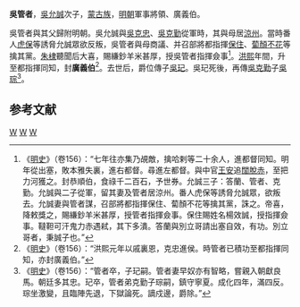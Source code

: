 '''吳管者'''，[[吳允誠|吳允誠]]次子，[[蒙古族|蒙古族]]，[[明朝|明朝]]軍事將領、廣義伯。

吳管者與其父歸附明朝。吳允誠與[[吳克忠|吳克忠]]、[[吳克勤|吳克勤]]從軍時，其與母居[[涼州|涼州]]。當時番人[[虎保|虎保]]等誘脅允誠眾欲反叛，吳管者與母商議、并召部將都指揮[[保住|保住]]、[[蔔顏不花|蔔顏不花]]等擒其黨。[[明成祖|朱棣]]聽聞后大喜，賜縑鈔羊米甚厚，授吳管者指揮僉事<ref>《[[明史|明史]]》（卷156）：“七年往亦集乃覘敵，擒哈剌等二十余人，進都督同知。明年從出塞，敗本雅失裏，進右都督。尋進左都督。與中官[[王安|王安]]追[[闊脫赤|闊脫赤]]，至把力河獲之。封恭順伯，食祿千二百石，予世券。允誠三子：答蘭、管者、克勤。允誠與二子從軍，留其妻及管者居涼州。番人虎保等誘脅允誠眾，欲叛去。允誠妻與管者謀，召部將都指揮保住、蔔顏不花等擒其黨，誅之。帝喜，降敕獎之，賜縑鈔羊米甚厚，授管者指揮僉事。保住賜姓名楊效誠，授指揮僉事。韃靼可汗鬼力赤遇弒，其下多潰。答蘭與別立哥請出塞自效，有功。別立哥者，秉誠子也。”</ref>。[[洪熙|洪熙]]年間，升至都指揮同知，封'''廣義伯'''<ref>《[[明史|明史]]》（卷156）：“洪熙元年以戚裏恩，克忠進侯。時管者已積功至都指揮同知，亦封廣義伯。”</ref>。去世后，爵位傳子[[吳玘|吳玘]]。吳玘死後，再傳[[吳克勤|吳克勤]]子[[吳琮（廣義伯）|吳琮]]<ref>《[[明史|明史]]》（卷156）：“管者卒，子玘嗣。管者妻早奴亦有智略，嘗親入朝獻良馬。朝廷多其忠。玘卒，管者弟克勤子琮嗣，鎮守寧夏。成化四年，滿四反。琮坐激變，且臨陣先退，下獄論死。謫戍邊，爵除。”</ref>。

==参考文献==
{{wikisource|明史/卷156}}
<div class="references-small">
<references />
</div>

{{明朝人物小作品}}

[[Category:明朝伯爵|W]]
[[Category:明朝都指挥同知|W]]
[[Category:明朝蒙古人|W]]